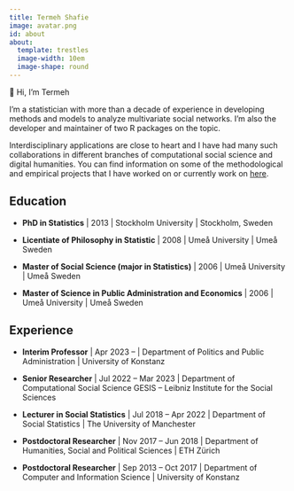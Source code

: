 ```yaml
---
title: Termeh Shafie
image: avatar.png
id: about
about:
  template: trestles
  image-width: 10em
  image-shape: round
---
```



<div class="habout">👋 Hi, I&rsquo;m  Termeh</div>
I'm a statistician with more than a decade of experience in developing methods and models to analyze multivariate social networks. I'm also the developer and maintainer of two R packages on the topic. 

Interdisciplinary applications are close to heart and I have had many such collaborations in different branches of computational social science and digital humanities. 
You can find information on some of the methodological and empirical projects that I have worked on or currently work on [here](/project/).


## Education

* **PhD in Statistics** | 2013 | Stockholm University | Stockholm, Sweden 

* **Licentiate of Philosophy in Statistic** | 2008 | Umeå University | Umeå Sweden 

* **Master of Social Science (major in Statistics)**  | 2006  |  Umeå University | Umeå Sweden

* **Master of Science in Public Administration and Economics** | 2006
| Umeå University | Umeå Sweden 



## Experience
* **Interim Professor** | Apr 2023 –   |  Department of Politics and Public Administration | University of Konstanz

* **Senior Researcher** | Jul 2022 – Mar 2023  |  Department of Computational Social Science GESIS – Leibniz Institute for the Social Sciences 

* **Lecturer in Social Statistics** | Jul 2018 – Apr 2022 |  Department of Social Statistics | The University of Manchester

* **Postdoctoral Researcher** | Nov 2017 – Jun 2018 |  Department of Humanities, Social and Political Sciences | ETH Zürich

* **Postdoctoral Researcher** | Sep 2013 – Oct 2017 |  Department of Computer and Information Science | University of Konstanz





